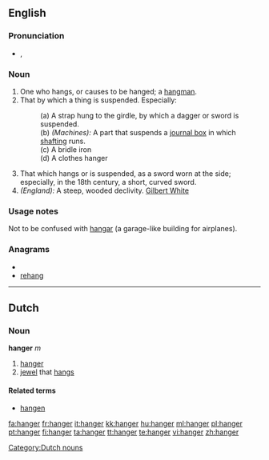 ==English==

===Pronunciation===
* {{a|UK}} {{IPA|/hæŋə(ɹ)}}, {{SAMPA|/"h{n@(r)/}}
*: {{rhymes|æŋə(r)}}

===Noun===
{{en-noun}}

# One who hangs, or causes to be hanged; a [[hangman]].
# That by which a thing is suspended. Especially:
#: (a) A strap hung to the girdle, by which a dagger or sword is suspended.
#: (b) ''(Machines):'' A part that suspends a [[journal box]] in which [[shafting]] runs.
#: (c) A bridle iron
#: (d) A clothes hanger
# That which hangs or is suspended, as a sword worn at the side; especially, in the 18th century, a short, curved sword.
# ''(England):'' A steep, wooded declivity. [[Gilbert White]]

===Usage notes===
Not to be confused with [[hangar]] (a garage-like building for airplanes).

===Anagrams===
* {{alphagram|aeghnr}}
* [[rehang#English|rehang]]

----

==Dutch==

===Noun===
'''hanger''' ''m''

# [[hanger#English|hanger]]
# [[jewel]] that [[hangs]]

====Related terms====
* [[hangen]]

[[Category:Dutch nouns]]

[[fa:hanger]]
[[fr:hanger]]
[[it:hanger]]
[[kk:hanger]]
[[hu:hanger]]
[[ml:hanger]]
[[pl:hanger]]
[[pt:hanger]]
[[fi:hanger]]
[[ta:hanger]]
[[tt:hanger]]
[[te:hanger]]
[[vi:hanger]]
[[zh:hanger]]